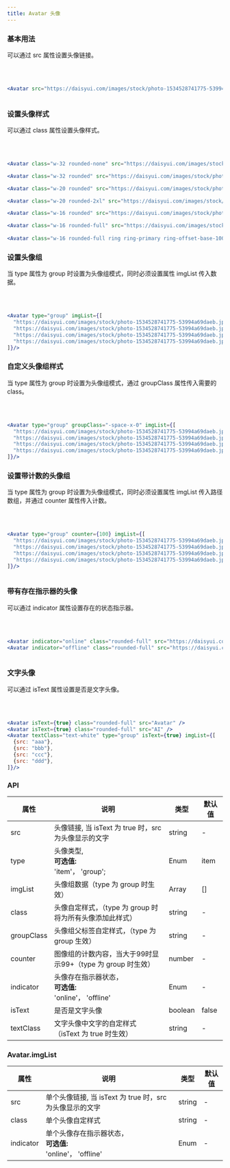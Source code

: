 ```yaml
---
title: Avatar 头像
---
```

### 基本用法
可以通过 src 属性设置头像链接。

<br/>
<Avatar src="https://daisyui.com/images/stock/photo-1534528741775-53994a69daeb.jpg" />
<br/>
 
```jsx
<Avatar src="https://daisyui.com/images/stock/photo-1534528741775-53994a69daeb.jpg" />
 
```

### 设置头像样式
可以通过 class 属性设置头像样式。

<br/>
<Avatar class="w-32 rounded-none" src="https://daisyui.com/images/stock/photo-1534528741775-53994a69daeb.jpg" />
<Avatar class="w-32 rounded" src="https://daisyui.com/images/stock/photo-1534528741775-53994a69daeb.jpg" />
<Avatar class="w-20 rounded-2xl" src="https://daisyui.com/images/stock/photo-1534528741775-53994a69daeb.jpg" />
<Avatar class="w-16 rounded" src="https://daisyui.com/images/stock/photo-1534528741775-53994a69daeb.jpg" />
<Avatar class="w-16 rounded-full" src="https://daisyui.com/images/stock/photo-1534528741775-53994a69daeb.jpg" />
<Avatar class="w-16 rounded-full ring ring-primary ring-offset-base-100 ring-offset-2" src="https://daisyui.com/images/stock/photo-1534528741775-53994a69daeb.jpg" />
<br/>
 
```jsx
<Avatar class="w-32 rounded-none" src="https://daisyui.com/images/stock/photo-1534528741775-53994a69daeb.jpg" />

<Avatar class="w-32 rounded" src="https://daisyui.com/images/stock/photo-1534528741775-53994a69daeb.jpg" />

<Avatar class="w-20 rounded" src="https://daisyui.com/images/stock/photo-1534528741775-53994a69daeb.jpg" />

<Avatar class="w-20 rounded-2xl" src="https://daisyui.com/images/stock/photo-1534528741775-53994a69daeb.jpg" />

<Avatar class="w-16 rounded" src="https://daisyui.com/images/stock/photo-1534528741775-53994a69daeb.jpg" />

<Avatar class="w-16 rounded-full" src="https://daisyui.com/images/stock/photo-1534528741775-53994a69daeb.jpg" />
 
<Avatar class="w-16 rounded-full ring ring-primary ring-offset-base-100 ring-offset-2" src="https://daisyui.com/images/stock/photo-1534528741775-53994a69daeb.jpg" />


```

### 设置头像组
当 type 属性为 group 时设置为头像组模式，同时必须设置属性 imgList 传入数据。

<br/>
<div class="not-content">
  <Avatar type="group" imgList={[
    "https://daisyui.com/images/stock/photo-1534528741775-53994a69daeb.jpg",
    "https://daisyui.com/images/stock/photo-1534528741775-53994a69daeb.jpg",
    "https://daisyui.com/images/stock/photo-1534528741775-53994a69daeb.jpg",
    "https://daisyui.com/images/stock/photo-1534528741775-53994a69daeb.jpg",
  ]}/>
</div>
<br/>
 
```jsx
<Avatar type="group" imgList={[
  "https://daisyui.com/images/stock/photo-1534528741775-53994a69daeb.jpg",
  "https://daisyui.com/images/stock/photo-1534528741775-53994a69daeb.jpg",
  "https://daisyui.com/images/stock/photo-1534528741775-53994a69daeb.jpg",
  "https://daisyui.com/images/stock/photo-1534528741775-53994a69daeb.jpg",
]}/>

```

### 自定义头像组样式
当 type 属性为 group 时设置为头像组模式，通过 groupClass 属性传入需要的class。

<br/>
<div class="not-content">
  <Avatar type="group" groupClass="-space-x-0" imgList={[
    "https://daisyui.com/images/stock/photo-1534528741775-53994a69daeb.jpg",
    "https://daisyui.com/images/stock/photo-1534528741775-53994a69daeb.jpg",
    "https://daisyui.com/images/stock/photo-1534528741775-53994a69daeb.jpg",
    "https://daisyui.com/images/stock/photo-1534528741775-53994a69daeb.jpg",
  ]}/>
</div>

<br/>
 
```jsx
<Avatar type="group" groupClass="-space-x-0" imgList={[
  "https://daisyui.com/images/stock/photo-1534528741775-53994a69daeb.jpg",
  "https://daisyui.com/images/stock/photo-1534528741775-53994a69daeb.jpg",
  "https://daisyui.com/images/stock/photo-1534528741775-53994a69daeb.jpg",
  "https://daisyui.com/images/stock/photo-1534528741775-53994a69daeb.jpg",
]}/>

```

### 设置带计数的头像组
当 type 属性为 group 时设置为头像组模式，同时必须设置属性 imgList 传入路径数组，并通过 counter 属性传入计数。

<br/>
<div class="not-content">
  <Avatar type="group" counter={100} imgList={[
    "https://daisyui.com/images/stock/photo-1534528741775-53994a69daeb.jpg",
    "https://daisyui.com/images/stock/photo-1534528741775-53994a69daeb.jpg",
    "https://daisyui.com/images/stock/photo-1534528741775-53994a69daeb.jpg",
    "https://daisyui.com/images/stock/photo-1534528741775-53994a69daeb.jpg",
  ]}/>
</div> 
  
<br/>
 
```jsx
<Avatar type="group" counter={100} imgList={[
  "https://daisyui.com/images/stock/photo-1534528741775-53994a69daeb.jpg",
  "https://daisyui.com/images/stock/photo-1534528741775-53994a69daeb.jpg",
  "https://daisyui.com/images/stock/photo-1534528741775-53994a69daeb.jpg",
  "https://daisyui.com/images/stock/photo-1534528741775-53994a69daeb.jpg",
]}/>
  
```

### 带有存在指示器的头像
可以通过 indicator 属性设置存在的状态指示器。

<br/>
<Avatar indicator="online" class="rounded-full" src="https://daisyui.com/images/stock/photo-1534528741775-53994a69daeb.jpg" />  
<Avatar indicator="offline" class="rounded-full" src="https://daisyui.com/images/stock/photo-1534528741775-53994a69daeb.jpg" />  
<br/>
 
```jsx
<Avatar indicator="online" class="rounded-full" src="https://daisyui.com/images/stock/photo-1534528741775-53994a69daeb.jpg" />  
<Avatar indicator="offline" class="rounded-full" src="https://daisyui.com/images/stock/photo-1534528741775-53994a69daeb.jpg" />  
 
```

### 文字头像
可以通过 isText 属性设置是否是文字头像。

<br/>
<div class="not-content">
  <Avatar isText={true} class="rounded-full" src="Avatar" />  
  <Avatar isText={true} class="rounded-full" src="AI" />  
  <br/>
  <Avatar class="w-24" textClass="text-white" type="group" isText={true} imgList={[
    {src: "aaa"},
    {src: "bbb"},
    {src: "ccc"},
    {src: "ddd"},
  ]}/>
</div>
 
```jsx
<Avatar isText={true} class="rounded-full" src="Avatar" />  
<Avatar isText={true} class="rounded-full" src="AI" />  
<Avatar textClass="text-white" type="group" isText={true} imgList={[
  {src: "aaa"},
  {src: "bbb"},
  {src: "ccc"},
  {src: "ddd"},
]}/>

```


### API
| 属性      | 说明                                                                                        | 类型    | 默认值 |
| ---------| ------------------------------------------------------------------------------------------  | ------- | ----------- |
| src      | 头像链接, 当 isText 为 true 时，src 为头像显示的文字                                              | string   |  -  |
| type     | 头像类型, <br/><strong>可选值:</strong><br/>  'item'， 'group';                                | Enum  |  item |
| imgList  | 头像组数据（type 为 group 时生效）                                                              | Array  |  []    |
| class    | 头像自定样式，（type 为 group 时将为所有头像添加此样式）                                            | string  |  -    |
| groupClass| 头像组父标签自定样式，（type 为 group 生效）                                                     | string  |  -    |
| counter  | 图像组的计数内容，当大于99时显示99+（type 为 group 时生效）                                         | number   |  -    |
| indicator| 头像存在指示器状态，<br/><strong>可选值:</strong><br/>   'online'， 'offline'                    | Enum     |  -    |
| isText   | 是否是文字头像                                                                                 | boolean  |  false   |
| textClass| 文字头像中文字的自定样式 （isText 为 true 时生效）                                                 | string  |  -   |


### Avatar.imgList
| 属性      | 说明                                                                                        | 类型    | 默认值 |
| ---------| ------------------------------------------------------------------------------------------  | ------- | ----------- |
| src      | 单个头像链接, 当 isText 为 true 时，src 为头像显示的文字                                          | string   |  -  |
| class    | 单个头像自定样式                                                                               | string  |  -    |
| indicator| 单个头像存在指示器状态，<br/><strong>可选值:</strong><br/>   'online'， 'offline'                 | Enum     |  -    |
